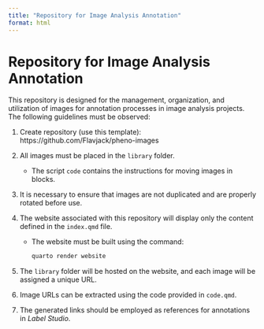```yaml
---
title: "Repository for Image Analysis Annotation"
format: html
---
```


# Repository for Image Analysis Annotation

This repository is designed for the management, organization, and utilization of images for annotation processes in image analysis projects. The following guidelines must be observed:

1. Create repository (use this template): https://github.com/Flavjack/pheno-images
2. All images must be placed in the `library` folder.  
   - The script `code` contains the instructions for moving images in blocks.

3. It is necessary to ensure that images are not duplicated and are properly rotated before use.

4. The website associated with this repository will display only the content defined in the `index.qmd` file.  
   - The website must be built using the command:  
     ```bash
     quarto render website
     ```

5. The `library` folder will be hosted on the website, and each image will be assigned a unique URL.

6. Image URLs can be extracted using the code provided in `code.qmd`.

7. The generated links should be employed as references for annotations in *Label Studio*.


